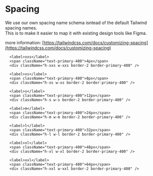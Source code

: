 
<Meta title="Design-Tokens/Spacing" />

# Spacing

We use our own spacing name schema isntead of the default Tailwind spacing names.  
This is to make it easier to map it with existing design tools like Figma.

more information: [https://tailwindcss.com/docs/customizing-spacing](https://tailwindcss.com/docs/customizing-spacing)

<Unstyled>
  <div className="grid w-fit grid-cols-3 gap-s rounded-s bg-base-50 p-s mumble-font-label-m w-full place-items-center">

      <label>xxs</label>
      <span className="text-primary-400">4px</span>
      <div className="h-xxs w-xxs border-2 border-primary-400" />

      <label>xs</label>
      <span className="text-primary-400">8px</span>
      <div className="h-xs w-xs border-2 border-primary-400" />

      <label>s</label>
      <span className="text-primary-400">12px</span>
      <div className="h-s w-s border-2 border-primary-400" />

      <label>m</label>
      <span className="text-primary-400">24px</span>
      <div className="h-m w-m border-2 border-primary-400" />

      <label>l</label>
      <span className="text-primary-400">32px</span>
      <div className="h-l w-l border-2 border-primary-400" />

      <label>xl</label>
      <span className="text-primary-400">48px</span>
      <div className="h-xl w-xl border-2 border-primary-400" />

      <label>xxl</label>
      <span className="text-primary-400">64px</span>
      <div className="h-xxl w-xxl border-2 border-primary-400" />

  </div>
</Unstyled>
